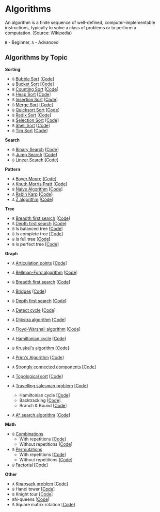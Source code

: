 # Algorithms

An algorithm is a finite sequence of well-defined, computer-implementable instructions,
typically to solve a class of problems or to perform a computation. (Source: Wikipedia)

`B` - Beginner, `A` - Advanced

## Algorithms by Topic

**Sorting**

- `B` [Bubble Sort](/docs/Algorithms/Sorting/BubbleSort)
  [[Code](https://github.com/nejcm/js-algorithms/blob/master/src/algorithms/sorting/bubble-sort/index.ts)]
- `B` [Bucket Sort](/docs/Algorithms/Sorting/BucketSort)
  [[Code](https://github.com/nejcm/js-algorithms/blob/master/src/algorithms/sorting/bucket-sort/index.ts)]
- `B` [Counting Sort](/docs/Algorithms/Sorting/CountingSort)
  [[Code](https://github.com/nejcm/js-algorithms/blob/master/src/algorithms/sorting/counting-sort/index.ts)]
- `B` [Heap Sort](/docs/Algorithms/Sorting/HeapSort)
  [[Code](https://github.com/nejcm/js-algorithms/blob/master/src/algorithms/sorting/heap-sort/index.ts)]
- `B` [Insertion Sort](/docs/Algorithms/Sorting/InsertionSort)
  [[Code](https://github.com/nejcm/js-algorithms/blob/master/src/algorithms/sorting/insertion-sort/index.ts)]
- `B` [Merge Sort](/docs/Algorithms/Sorting/MergeSort)
  [[Code](https://github.com/nejcm/js-algorithms/blob/master/src/algorithms/sorting/merge-sort/index.ts)]
- `B` [Quicksort Sort](/docs/Algorithms/Sorting/QuickSort)
  [[Code](https://github.com/nejcm/js-algorithms/blob/master/src/algorithms/sorting/quick-sort/index.ts)]
- `B` [Radix Sort](/docs/Algorithms/Sorting/RadixSort)
  [[Code](https://github.com/nejcm/js-algorithms/blob/master/src/algorithms/sorting/radix-sort/index.ts)]
- `B` [Selection Sort](/docs/Algorithms/Sorting/SelectionSort)
  [[Code](https://github.com/nejcm/js-algorithms/blob/master/src/algorithms/sorting/selection-sort/index.ts)]
- `B` [Shell Sort](/docs/Algorithms/Sorting/ShellSort)
  [[Code](https://github.com/nejcm/js-algorithms/blob/master/src/algorithms/sorting/shell-sort/index.ts)]
- `B` [Tim Sort](/docs/Algorithms/Sorting/TimSort)
  [[Code](https://github.com/nejcm/js-algorithms/blob/master/src/algorithms/sorting/tim-sort/index.ts)]

**Search**

- `B` [Binary Search](/docs/Algorithms/Searching/BinarySearch)
  [[Code](https://github.com/nejcm/js-algorithms/blob/master/src/algorithms/searching/binary-search/index.ts)]
- `B` [Jump Search](/docs/Algorithms/Searching/JumpSearch)
  [[Code](https://github.com/nejcm/js-algorithms/blob/master/src/algorithms/searching/jump-search/index.ts)]
- `B` [Linear Search](/docs/Algorithms/Searching/LinearSearch)
  [[Code](https://github.com/nejcm/js-algorithms/blob/master/src/algorithms/searching/linear-search/index.ts)]

**Pattern**

- `A` [Boyer Moore](/docs/Algorithms/Pattern/BoyerMoore)
  [[Code](https://github.com/nejcm/js-algorithms/blob/master/src/algorithms/pattern/boyer-moore/index.ts)]
- `A` [Knuth Morris Pratt](/docs/Algorithms/Pattern/KnuthMorrisPratt)
  [[Code](https://github.com/nejcm/js-algorithms/blob/master/src/algorithms/pattern/knuth-morris-pratt/index.ts)]
- `B` [Naive Algorithm](/docs/Algorithms/Pattern/Naive)
  [[Code](https://github.com/nejcm/js-algorithms/blob/master/src/algorithms/pattern/naive-algorithm/index.ts)]
- `A` [Rabin Karp](/docs/Algorithms/Pattern/RabinKarp)
  [[Code](https://github.com/nejcm/js-algorithms/blob/master/src/algorithms/pattern/rabin-karp/index.ts)]
- `A` [Z algorithm](/docs/Algorithms/Pattern/ZAlgorithm)
  [[Code](https://github.com/nejcm/js-algorithms/blob/master/src/algorithms/pattern/z-algorithm/index.ts)]

**Tree**

- `B` [Breadth first search](/docs/Algorithms/Tree/BFS&DFS)
  [[Code](https://github.com/nejcm/js-algorithms/blob/master/src/algorithms/graph/breadth-first-search/index.ts)]
- `B` [Depth first search](/docs/Algorithms/Tree/BFS&DFS)
  [[Code](https://github.com/nejcm/js-algorithms/blob/master/src/algorithms/graph/depth-first-search/index.ts)]
- `B` Is balanced tree
  [[Code](https://github.com/nejcm/js-algorithms/blob/master/src/algorithms/tree/is-balanced/index.ts)]
- `B` Is complete tree
  [[Code](https://github.com/nejcm/js-algorithms/blob/master/src/algorithms/tree/is-complete/index.ts)]
- `B` Is full tree
  [[Code](https://github.com/nejcm/js-algorithms/blob/master/src/algorithms/tree/is-full/index.ts)]
- `B` Is perfect tree
  [[Code](https://github.com/nejcm/js-algorithms/blob/master/src/algorithms/tree/is-perfect/index.ts)]

**Graph**

- `A` [Articulation points](/docs/Algorithms/Graph/ArticulationPoints.mdx)
  [[Code](https://github.com/nejcm/js-algorithms/blob/master/src/algorithms/graph/articulation-points/index.ts)]
- `A` [Bellman-Ford algorithm](/docs/Algorithms/Graph/BellmanFord.mdx)
  [[Code](https://github.com/nejcm/js-algorithms/blob/master/src/algorithms/graph/bellman-ford/index.ts)]
- `B` [Breadth first search](/docs/Algorithms/Graph/BFS&DFS)
  [[Code](https://github.com/nejcm/js-algorithms/blob/master/src/algorithms/graph/breadth-first-search/index.ts)]
- `A` [Bridges](/docs/Algorithms/Graph/Bridges.mdx)
  [[Code](https://github.com/nejcm/js-algorithms/blob/master/src/algorithms/graph/bridges/index.ts)]
- `B` [Depth first search](/docs/Algorithms/Graph/BFS&DFS)
  [[Code](https://github.com/nejcm/js-algorithms/blob/master/src/algorithms/graph/depth-first-search/index.ts)]
- `A` [Detect cycle](/docs/Algorithms/Graph/DetectCycle)
  [[Code](https://github.com/nejcm/js-algorithms/blob/master/src/algorithms/graph/detect-cycle/index.ts)]
- `A` [Dijkstra algorithm](/docs/Algorithms/Graph/Dijkstra.mdx)
  [[Code](https://github.com/nejcm/js-algorithms/blob/master/src/algorithms/graph/dijkstra/index.ts)]
- `A` [Floyd-Warshall algorithm](/docs/Algorithms/Graph/FloydWarshall.mdx)
  [[Code](https://github.com/nejcm/js-algorithms/blob/master/src/algorithms/graph/floyd-warshall/index.ts)]
- `A` [Hamiltonian cycle](/docs/Algorithms/Graph/HamiltonianCycle.mdx)
  [[Code](https://github.com/nejcm/js-algorithms/blob/master/src/algorithms/graph/hamiltonian-cycle/index.ts)]
- `B` [Kruskal's algorithm](/docs/Algorithms/Graph/Kruskal)
  [[Code](https://github.com/nejcm/js-algorithms/blob/master/src/algorithms/graph/kruskal/index.ts)]
- `A` [Prim's Algorithm](/docs/Algorithms/Graph/Prim)
  [[Code](https://github.com/nejcm/js-algorithms/blob/master/src/algorithms/graph/prim/index.ts)]
- `A` [Strongly connected components](/docs/Algorithms/Graph/StronglyConnectedComponents)
  [[Code](https://github.com/nejcm/js-algorithms/blob/master/src/algorithms/graph/strongly-connected-components/index.ts)]
- `A` [Topological sort](/docs/Algorithms/Graph/TopologicalSort)
  [[Code](https://github.com/nejcm/js-algorithms/blob/master/src/algorithms/graph/topological-sort/index.ts)]
- `A` [Travelling salesman problem](/docs/Algorithms/Graph/TravellingSalesman)
  [[Code](https://github.com/nejcm/js-algorithms/blob/master/src/algorithms/graph/travelling-salesman/index.ts)]

  - Hamiltonian cycle
    [[Code](https://github.com/nejcm/js-algorithms/blob/master/src/algorithms/graph/travelling-salesman/hamiltonianCycle.ts)]
  - Backtracking
    [[Code](https://github.com/nejcm/js-algorithms/blob/master/src/algorithms/graph/travelling-salesman/backtracking.ts)]
  - Branch & Bound
    [[Code](https://github.com/nejcm/js-algorithms/blob/master/src/algorithms/graph/travelling-salesman/branch&Bound.ts)]

- `A` [A* search algorithm](/docs/Algorithms/Graph/AStar.mdx)
  [[Code](https://github.com/nejcm/js-algorithms/blob/master/src/algorithms/graph/a-star-search-algorithm/index.ts)]

**Math**

- `B` [Combinations](/docs/Algorithms/Math/Combinations.mdx)
  - With repetitions
    [[Code](https://github.com/nejcm/js-algorithms/blob/master/src/algorithms/math/combinations/withRepetitions.ts)]
  - Without repetitions
    [[Code](https://github.com/nejcm/js-algorithms/blob/master/src/algorithms/math/combinations/withoutRepetitions.ts)]
- `B` [Permutations](/docs/Algorithms/Math/Permutations.mdx)
  - With repetitions
    [[Code](https://github.com/nejcm/js-algorithms/blob/master/src/algorithms/math/permutations/withRepetitions.ts)]
  - Without repetitions
    [[Code](https://github.com/nejcm/js-algorithms/blob/master/src/algorithms/math/permutations/withoutRepetitions.ts)]
- `B` [Factorial](/docs/Algorithms/Math/Factorial.mdx)
  [[Code](https://github.com/nejcm/js-algorithms/blob/master/src/algorithms/math/factorial/index.ts)]

**Other**

- `A` [Knapsack problem](/docs/Algorithms/Other/KnapsackProblem.mdx)
  [[Code](https://github.com/nejcm/js-algorithms/blob/master/src/algorithms/other/knapsack/index.ts)]
- `B` Hanoi tower
  [[Code](https://github.com/nejcm/js-algorithms/blob/master/src/algorithms/other/hanoi-tower/index.ts)]
- `B` Knight tour
  [[Code](https://github.com/nejcm/js-algorithms/blob/master/src/algorithms/other/knight-tour/index.ts)]
- `B`N-queens
  [[Code](https://github.com/nejcm/js-algorithms/blob/master/src/algorithms/other/n-queens/index.ts)]
- `B` Square matrix rotation
  [[Code](https://github.com/nejcm/js-algorithms/blob/master/src/algorithms/other/square-matrix-rotation/index.ts)]
